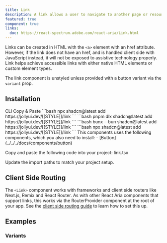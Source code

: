 ```yaml
---
title: Link
description: A link allows a user to navigate to another page or resource within a web page or application.
featured: true
component: true
links:
  doc: https://react-spectrum.adobe.com/react-aria/Link.html
---
```


Links can be created in HTML with the `<a>` element with an href attribute. However, if the link does not have an href, and is handled client side with JavaScript instead, it will not be exposed to assistive technology properly. Link helps achieve accessible links with either native HTML elements or custom element types.

The link component is unstyled unless provided with a button variant via the `variant` prop.

<ComponentPreview name="link-demo" />

## Installation

<Tabs defaultValue="cli">

<TabsList>
  <TabsTrigger value="cli">CLI</TabsTrigger>
  <TabsTrigger value="manual">Copy & Paste</TabsTrigger>
</TabsList>

<TabsContent value="cli">

<PackageManagerTabs>
  <PackageManagerContent value="npm">
    ```bash
    npx shadcn@latest add https://jollyui.dev/[[STYLE]]/link
    ```
  </PackageManagerContent>
  <PackageManagerContent value="pnpm">
    ```bash
    pnpm dlx shadcn@latest add https://jollyui.dev/[[STYLE]]/link
    ```

  </PackageManagerContent>
  <PackageManagerContent value="bun">
    ```bash
    bunx --bun shadcn@latest add https://jollyui.dev/[[STYLE]]/link
    ```
  </PackageManagerContent>
  <PackageManagerContent value="yarn">
    ```bash 
    npx shadcn@latest add https://jollyui.dev/[[STYLE]]/link
    ```
  </PackageManagerContent>
</PackageManagerTabs>

</TabsContent>

<TabsContent value="manual">

<Steps>

<Step>
  This components uses the following components, which you also need to install:
  - [Button](../../../docs/components/button)
</Step>

<Step>Copy and paste the following code into your project: link.tsx</Step>

<ComponentSource name="link" />

<Step>Update the import paths to match your project setup.</Step>

</Steps>

</TabsContent>

</Tabs>

## Client Side Routing

The `<Link>` component works with frameworks and client side routers like Next.js, Remix and React Router.
As with other React Aria components that support links, this works via the RouterProvider component at the root of your app.
See the [client side routing guide](https://react-spectrum.adobe.com/react-aria/routing.html) to learn how to set this up.

## Examples

### Variants

<ComponentPreview name="link-variants" />
